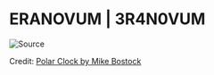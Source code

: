
# ERANOVUM | 3R4N0VUM

<Bleed>![Source](../public/_assets/_cyberbroker-banner/cb-00000.png)</Bleed>

<div id="observablehq-chart-ac4ceca4"></div>
<p>Credit: <a href="https://observablehq.com/@mbostock/polar-clock">Polar Clock by Mike Bostock</a></p>

<script type="module">
new Runtime().module(define, name => {
  if (name === "chart") return new Inspector(document.querySelector("#observablehq-chart-ac4ceca4"));
});
</script>